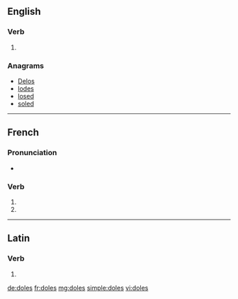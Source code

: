 {{also|dolés}}
==English==

===Verb===
{{head|en}}

# {{en-third-person singular of|dole}}

===Anagrams===
* [[Delos#English|Delos]]
* [[lodes#English|lodes]]
* [[losed#English|losed]]
* [[soled#English|soled]]

----

==French==

===Pronunciation===
* {{homophones|lang=fr|dole|dolent}}

===Verb===
{{fr-verb-form}}

# {{conjugation of|doler||2|s|pres|ind|lang=fr}}
# {{conjugation of|doler||2|s|pres|sub|lang=fr}}

----

==Latin==

===Verb===
{{la-verb-form|dolēs}}

# {{conjugation of|doleō||2|s|pres|act|ind|lang=la}}

[[de:doles]]
[[fr:doles]]
[[mg:doles]]
[[simple:doles]]
[[vi:doles]]